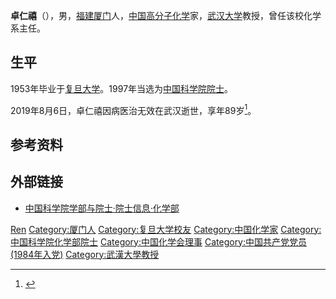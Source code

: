 '''卓仁禧'''（{{bd|1931年|2月12日|2019年|8月6日|catIdx=Zhuo}}），男，[[福建|福建]][[厦门|厦门]]人，[[中华人民共和国|中国]][[高分子化学|高分子化学]]家，[[武汉大学|武汉大学]]教授，曾任该校化学系主任。

== 生平 ==
1953年毕业于[[复旦大学|复旦大学]]。1997年当选为[[中国科学院院士|中国科学院院士]]。

2019年8月6日，卓仁禧因病医治无效在武汉逝世，享年89岁<ref>{{Cite web|title=著名化学家、中国科学院院士卓仁禧逝世，享年89岁|url=https://www.thepaper.cn/newsDetail_forward_4094183|accessdate=2019-08-08|work=澎湃新闻|archive-date=2019-08-07|archive-url=https://web.archive.org/web/20190807033254/https://www.thepaper.cn/newsDetail_forward_4094183|dead-url=no}}</ref>。

== 参考资料 ==
{{reflist}}

== 外部链接 ==
* [https://web.archive.org/web/20120427015018/http://sourcedb.cas.cn/sourcedb_ad_cas/zw2/ysxx/hxb/ 中国科学院学部与院士·院士信息·化学部]

{{中国科学院化学部院士}}
{{福建籍科学院院士}}
{{中国化学会第二十二届理事会}}

{{Authority control}}

{{DEFAULTSORT:Zhuo卓}}
[[Category:卓姓|Ren]]
[[Category:厦门人|Category:厦门人]]
[[Category:复旦大学校友|Category:复旦大学校友]]
[[Category:中国化学家|Category:中国化学家]]
[[Category:中国科学院化学部院士|Category:中国科学院化学部院士]]
[[Category:中国化学会理事|Category:中国化学会理事]]
[[Category:中国共产党党员_(1984年入党)|Category:中国共产党党员 (1984年入党)]]
[[Category:武漢大學教授|Category:武漢大學教授]]


{{中国科学家小作品}}